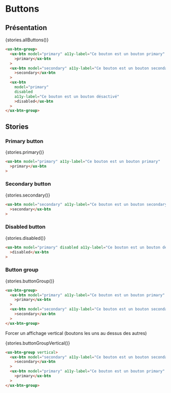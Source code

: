 
# Buttons

<Meta title="Components|Formulaires/Buttons" />

## Présentation

<Preview withSource="none" withToolbar>
  <Story name="All buttons" height="60px">
    {stories.allButtons()}
  </Story>
</Preview>

```html
<ux-btn-group>
  <ux-btn model="primary" a11y-label="Ce bouton est un bouton primary"
    >primary</ux-btn
  >
  <ux-btn model="secondary" a11y-label="Ce bouton est un bouton secondary"
    >secondary</ux-btn
  >
  <ux-btn
    model="primary"
    disabled
    a11y-label="Ce bouton est un bouton désactivé"
    >disabled</ux-btn
  >
</ux-btn-group>
```

## Stories

### Primary button

<Preview withSource="none">
  <Story name="primary" height="60px">
    {stories.primary()}
  </Story>
</Preview>

```html
<ux-btn model="primary" a11y-label="Ce bouton est un bouton primary"
  >primary</ux-btn
>
```

### Secondary button

<Preview withSource="none">
  <Story name="secondary" height="60px">
    {stories.secondary()}
  </Story>
</Preview>

```html
<ux-btn model="secondary" a11y-label="Ce bouton est un bouton secondary"
  >secondary</ux-btn
>
```

### Disabled button

<Preview withSource="none">
  <Story name="disabled" height="60px">
    {stories.disabled()}
  </Story>
</Preview>

```html
<ux-btn model="primary" disabled a11y-label="Ce bouton est un bouton désactivé"
  >disabled</ux-btn
>
```

### Button group

<Preview withSource="none">
  <Story name="Button group" height="100px">
    {stories.buttonGroup()}
  </Story>
</Preview>

```html
<ux-btn-group>
  <ux-btn model="primary" a11y-label="Ce bouton est un bouton primary"
    >primary</ux-btn
  >
  <ux-btn model="secondary" a11y-label="Ce bouton est un bouton secondary"
    >secondary</ux-btn
  >
</ux-btn-group>
```

Forcer un affichage vertical (boutons les uns au dessus des autres)

<Preview withSource="none">
  <Story name="Button group vertical" height="100px">
    {stories.buttonGroupVertical()}
  </Story>
</Preview>

```html
<ux-btn-group vertical>
  <ux-btn model="secondary" a11y-label="Ce bouton est un bouton secondary"
    >secondary</ux-btn
  >
  <ux-btn model="primary" a11y-label="Ce bouton est un bouton primary"
    >primary</ux-btn
  >
</ux-btn-group>
```
